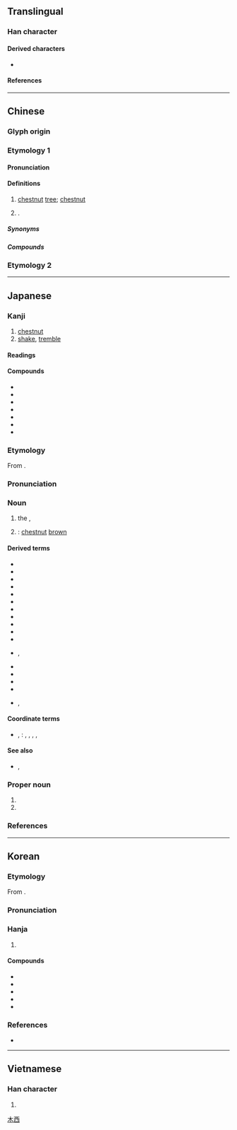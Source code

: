 {{also|慄|粟|凓}}
{{character info}}
{{character info|0xf9da}}
==Translingual==

===Han character===
{{Han char|rn=75|rad=木|as=06|sn=10|four=10904|canj=MWD|ids=⿱覀木(GJKV),⿱覀𣎳(HT)}}

====Derived characters====
* {{l|mul|[[慄]], [[傈]], [[凓]], [[㗚]], [[塛]], [[㟳]], [[搮]], [[溧]], [[瑮]], [[鷅]]([[𫛽]]), [[篥]], [[䔁]], [[麜]]}}

====References====
{{Han ref|kx=0522.050|dkj=14695|dj=0910.130|hdz=21195.090|uh=6817|ud=26647|bh=AEDF|bd=44767}}
{{Han ref|uh=F9DA}}

----

==Chinese==
{{zh-forms|栗}}
{{zh-wp|zh:栗|en:Chestnut}}
{{zh-wp|zh:栗姓|en:Li (surname 栗)}}

===Glyph origin===
{{Han etym}}

===Etymology 1===

====Pronunciation====
{{zh-pron
|m=lì
|c=leot6
|h=pfs=li̍t
|md=lík
|mn=la̍t/qz,xm,zz:li̍t/tw:le̍k/twv:lek
|mn_note=la̍t - vernacular; li̍t/le̍k - literary
|mn-t=lag8/liêg8/liag8
|mn-t_note=lag8 - vernacular; liêg8/liag8 - literary
|w=5liq
|mc=y
|oc=y
|cat=n,pn
}}

====Definitions====
{{zh-hanzi}}

# [[chestnut]] [[tree]]; [[chestnut]]
# {{surname|zh|nodot=1}}.

=====Synonyms=====
{{zh-dial|栗子}}

=====Compounds=====
{{zh-der|仡栗|栗鼠|栗鑿|栗子|栗爆|栗栗|栗烈|毛栗子|栗暴|栗慄|火中取栗|板栗|炒栗子|栗喇|栗薪|栗色|栗碌|栗栗不安|栗尾|栗苞|縮栗|醋栗|雞皮栗子|馬拉巴栗|股栗|芧栗|糖炒栗子|繭栗|栗溪|栗木坑|猴栗}}

===Etymology 2===
{{zh-see|慄}}

----

==Japanese==

===Kanji===
{{ja-kanji|grade=|rs=木06}}

# [[chestnut]]
# [[shake]], [[tremble]]

====Readings====
{{ja-readings
|goon=りち
|kanon=りつ, り
|kun=くり-, おのの-く
|nanori=くる, りっ}}

====Compounds====
{{der-top|Compounds}}
* {{ja-r|栗鼠|リス|[[squirrel]]}}
* {{ja-r|栗%東|^りっ%とう}}
* {{ja-r|栗%林 公%園|^りつ%りん ^こう%えん}}
* {{ja-r|芋%栗|う%りつ}}
* {{ja-r|股%栗|こ%りつ}}
* {{ja-r|戦%栗|せん%りつ}}
* {{ja-r|苗%栗|^びょう%りつ}}
{{der-bottom}}

===Etymology===
<div style="float:right;">
{{wp|lang=ja|クリ}}
{{wp|lang=ja|クリ属}}
{{wp|Castanea crenata}}
</div>
{{ja-kanjitab|くり|yomi=k}}

From {{inh|ja|ojp|sort=くり|-}}.

===Pronunciation===
{{ja-pron|y=k|くり|acc=2|acc_ref=DJR}}

===Noun===
{{ja-noun|くり|クリ}}

# the {{vern|Japanese chestnut}}, {{taxlink|Castanea crenata|species}}
#: {{syn|ja|マロン|tr=maron}}
#: {{hyper|ja|橅|tr=buna}}
# {{short for|ja|栗色|tr=kuri-iro|nodot=1|sort=くり}}: [[chestnut]] [[brown]]

====Derived terms====
{{der-top}}
* {{ja-r|栗%色|くり%-いろ}}
* {{ja-r|栗%毛|くり%げ}}
* {{ja-r|栗%材|くり%ざい}}
* {{ja-r|栗%鼠|くり%ねずみ}}
* {{ja-r|栗%林|^くり%ばやし}}
* {{ja-r|栗%原|^くり%はら}}
* {{ja-r|クリボー|^クリボー|{{w|Goomba}}}}
* {{ja-r|栗%飯|くり%めし}}
* {{ja-r|栗%山|^くり%やま}}
* {{ja-r|甘%栗|あま%ぐり}}
* {{ja-r|毬%栗|いが%ぐり}}
* {{ja-r|搗ち栗|かちぐり|rom=-}}, {{ja-r|勝ち栗|かちぐり}}
* {{ja-r|支%那%栗|^シ%ナ%-グリ}}
* {{ja-r|丹%波%栗|^たん%ば%-ぐり}}
* {{ja-r|団%栗|ドン%グリ}}
* {{ja-r|生%栗|なま%ぐり}}
* {{ja-r|実%無し栗|み%なしぐり|rom=-}}, {{ja-r|虚%栗|みなし%ぐり}}
{{der-bottom}}

====Coordinate terms====
* {{ja-r|五%果|ご%か|rom=-}}, {{ja-r|五%菓|ご%か|[[five]] [[fruit]]s}}: {{ja-r|桃|もも|[[peach]]}}, {{ja-r|李|すもも|{{vern|Prunus salicina|Japanese plum}}}}, {{ja-r|杏|あんず|[[apricot]]}}, {{ja-r|棗|なつめ|[[jujube]]}}, {{ja-r|栗|くり|'''Japanese chestnut'''}}

====See also====
* {{ja-r|橡|トチノキ|rom=-}}, {{ja-r|栃|トチノキ|{{vern|Japanese horse chestnut}}}}

===Proper noun===
{{ja-pos|proper|くり}}

# {{given name|ja|female|A=a|sort=くり}}
# {{surname|ja|A=a|nodot=1|sort=くり}}

===References===
<references/>

----

==Korean==

===Etymology===
From {{der|ko|ltc|sort=률|-}} {{ltc-l|栗}}.
{{hanja-ety
|dk={{okm-l|리ᇙ〮|lílq|link=no}}
|m={{okm-l|률〮|lyúl}}
|mh={{okm-l|밤〯|pǎm}}
|ml=菓實#상11A
}}

===Pronunciation===
{{ko-hanja-pron|률|율}}

===Hanja===
{{ko-hanja-search}}
{{ko-hanja|[[밤#chestnut|밤]]|률||율}}

# {{hanja form of|[[률]]/[[율]]|[[chestnut]]|affix}}

====Compounds====
{{der-top3|Compounds}}
* {{ko-l|율서|栗鼠}}
* {{ko-l|율자|栗子}}
* {{ko-l|감률|甘栗}}
* {{ko-l|생률|生栗}}
* {{ko-l|조율|棗栗}}
{{der-bottom}}

===References===
* {{R:hanjadoc|4968}}

----

==Vietnamese==

===Han character===
{{vi-readings|reading=lật|rs=木06}}

# {{rfdef|vi|sort=木06}}

[[Category:CJKV simplified characters which already existed as traditional characters|木西]]